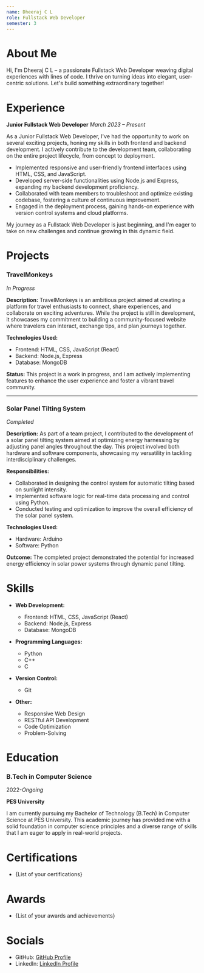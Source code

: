 ```yaml
---
name: Dheeraj C L
role: Fullstack Web Developer
semester: 3
---
```


# About Me

Hi, I'm Dheeraj C L – a passionate Fullstack Web Developer weaving digital experiences with lines of code. I thrive on turning ideas into elegant, user-centric solutions. Let's build something extraordinary together!


# Experience

**Junior Fullstack Web Developer**
_March 2023 – Present_

As a Junior Fullstack Web Developer, I've had the opportunity to work on several exciting projects, honing my skills in both frontend and backend development. I actively contribute to the development team, collaborating on the entire project lifecycle, from concept to deployment.

- Implemented responsive and user-friendly frontend interfaces using HTML, CSS, and JavaScript.
- Developed server-side functionalities using Node.js and Express, expanding my backend development proficiency.
- Collaborated with team members to troubleshoot and optimize existing codebase, fostering a culture of continuous improvement.
- Engaged in the deployment process, gaining hands-on experience with version control systems and cloud platforms.

My journey as a Fullstack Web Developer is just beginning, and I'm eager to take on new challenges and continue growing in this dynamic field.


# Projects

### **TravelMonkeys**
_In Progress_

**Description:**
TravelMonkeys is an ambitious project aimed at creating a platform for travel enthusiasts to connect, share experiences, and collaborate on exciting adventures. While the project is still in development, it showcases my commitment to building a community-focused website where travelers can interact, exchange tips, and plan journeys together.

**Technologies Used:**
- Frontend: HTML, CSS, JavaScript (React)
- Backend: Node.js, Express
- Database: MongoDB

**Status:**
This project is a work in progress, and I am actively implementing features to enhance the user experience and foster a vibrant travel community.

---

### **Solar Panel Tilting System**
_Completed_

**Description:**
As part of a team project, I contributed to the development of a solar panel tilting system aimed at optimizing energy harnessing by adjusting panel angles throughout the day. This project involved both hardware and software components, showcasing my versatility in tackling interdisciplinary challenges.

**Responsibilities:**
- Collaborated in designing the control system for automatic tilting based on sunlight intensity.
- Implemented software logic for real-time data processing and control using Python.
- Conducted testing and optimization to improve the overall efficiency of the solar panel system.

**Technologies Used:**
- Hardware: Arduino
- Software: Python

**Outcome:**
The completed project demonstrated the potential for increased energy efficiency in solar power systems through dynamic panel tilting.


# Skills

- **Web Development:**
  - Frontend: HTML, CSS, JavaScript (React)
  - Backend: Node.js, Express
  - Database: MongoDB

- **Programming Languages:**
  - Python
  - C++
  - C

- **Version Control:**
  - Git

- **Other:**
  - Responsive Web Design
  - RESTful API Development
  - Code Optimization
  - Problem-Solving


# Education

### B.Tech in Computer Science
2022-_Ongoing_

**PES University**

I am currently pursuing my Bachelor of Technology (B.Tech) in Computer Science at PES University. This academic journey has provided me with a solid foundation in computer science principles and a diverse range of skills that I am eager to apply in real-world projects.



# Certifications

- {List of your certifications}

# Awards

- {List of your awards and achievements}

# Socials

- GitHub: [GitHub Profile](https://github.com/dheerajcl)
- LinkedIn: [LinkedIn Profile](https://www.linkedin.com/in/dheeraj-cl-bb2477250/)
